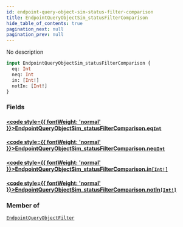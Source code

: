 ```yaml
---
id: endpoint-query-object-sim-status-filter-comparison
title: EndpointQueryObjectSim_statusFilterComparison
hide_table_of_contents: true
pagination_next: null
pagination_prev: null
---
```








No description

```graphql
input EndpointQueryObjectSim_statusFilterComparison {
  eq: Int
  neq: Int
  in: [Int!]
  notIn: [Int!]
}
```


### Fields

#### [<code style={{ fontWeight: 'normal' }}>EndpointQueryObjectSim_statusFilterComparison.<b>eq</b></code>](#)<Bullet />[`Int`](/graphql/scalars/int) <Badge class="secondary" text="scalar"/>
> 
> 

#### [<code style={{ fontWeight: 'normal' }}>EndpointQueryObjectSim_statusFilterComparison.<b>neq</b></code>](#)<Bullet />[`Int`](/graphql/scalars/int) <Badge class="secondary" text="scalar"/>
> 
> 

#### [<code style={{ fontWeight: 'normal' }}>EndpointQueryObjectSim_statusFilterComparison.<b>in</b></code>](#)<Bullet />[`[Int!]`](/graphql/scalars/int) <Badge class="secondary" text="list"/> <Badge class="secondary" text="scalar"/>
> 
> 

#### [<code style={{ fontWeight: 'normal' }}>EndpointQueryObjectSim_statusFilterComparison.<b>notIn</b></code>](#)<Bullet />[`[Int!]`](/graphql/scalars/int) <Badge class="secondary" text="list"/> <Badge class="secondary" text="scalar"/>
> 
> 



### Member of

[`EndpointQueryObjectFilter`](/graphql/inputs/endpoint-query-object-filter)  <Badge className="secondary" text="input"/>



